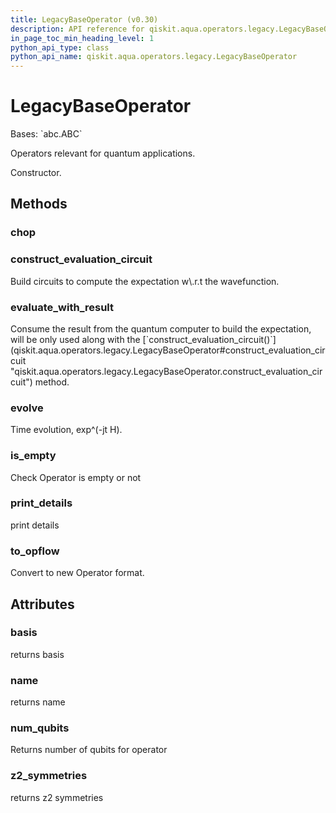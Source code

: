 ```yaml
---
title: LegacyBaseOperator (v0.30)
description: API reference for qiskit.aqua.operators.legacy.LegacyBaseOperator in qiskit v0.30
in_page_toc_min_heading_level: 1
python_api_type: class
python_api_name: qiskit.aqua.operators.legacy.LegacyBaseOperator
---
```


# LegacyBaseOperator

<Class id="qiskit.aqua.operators.legacy.LegacyBaseOperator" isDedicatedPage={true} github="https://github.com/qiskit-community/qiskit-aqua/tree/stable/0.9/qiskit/aqua/operators/legacy/base_operator.py" signature="LegacyBaseOperator(basis=None, z2_symmetries=None, name=None)" modifiers="class">
  Bases: `abc.ABC`

  Operators relevant for quantum applications.

  Constructor.

  ## Methods

  <span id="qiskit-aqua-operators-legacy-legacybaseoperator-chop" />

  ### chop

  <Function id="qiskit.aqua.operators.legacy.LegacyBaseOperator.chop" signature="LegacyBaseOperator.chop(threshold, copy=False)" modifiers="abstract" />

  <span id="qiskit-aqua-operators-legacy-legacybaseoperator-construct-evaluation-circuit" />

  ### construct\_evaluation\_circuit

  <Function id="qiskit.aqua.operators.legacy.LegacyBaseOperator.construct_evaluation_circuit" signature="LegacyBaseOperator.construct_evaluation_circuit(wave_function, statevector_mode, **kwargs)" modifiers="abstract">
    Build circuits to compute the expectation w\.r.t the wavefunction.
  </Function>

  <span id="qiskit-aqua-operators-legacy-legacybaseoperator-evaluate-with-result" />

  ### evaluate\_with\_result

  <Function id="qiskit.aqua.operators.legacy.LegacyBaseOperator.evaluate_with_result" signature="LegacyBaseOperator.evaluate_with_result(result, statevector_mode, **kwargs)" modifiers="abstract">
    Consume the result from the quantum computer to build the expectation, will be only used along with the [`construct_evaluation_circuit()`](qiskit.aqua.operators.legacy.LegacyBaseOperator#construct_evaluation_circuit "qiskit.aqua.operators.legacy.LegacyBaseOperator.construct_evaluation_circuit") method.
  </Function>

  <span id="qiskit-aqua-operators-legacy-legacybaseoperator-evolve" />

  ### evolve

  <Function id="qiskit.aqua.operators.legacy.LegacyBaseOperator.evolve" signature="LegacyBaseOperator.evolve(state_in, evo_time, num_time_slices, expansion_mode, expansion_order, **kwargs)" modifiers="abstract">
    Time evolution, exp^(-jt H).
  </Function>

  <span id="qiskit-aqua-operators-legacy-legacybaseoperator-is-empty" />

  ### is\_empty

  <Function id="qiskit.aqua.operators.legacy.LegacyBaseOperator.is_empty" signature="LegacyBaseOperator.is_empty()" modifiers="abstract">
    Check Operator is empty or not
  </Function>

  <span id="qiskit-aqua-operators-legacy-legacybaseoperator-print-details" />

  ### print\_details

  <Function id="qiskit.aqua.operators.legacy.LegacyBaseOperator.print_details" signature="LegacyBaseOperator.print_details()" modifiers="abstract">
    print details
  </Function>

  <span id="qiskit-aqua-operators-legacy-legacybaseoperator-to-opflow" />

  ### to\_opflow

  <Function id="qiskit.aqua.operators.legacy.LegacyBaseOperator.to_opflow" signature="LegacyBaseOperator.to_opflow()" modifiers="abstract">
    Convert to new Operator format.
  </Function>

  ## Attributes

  ### basis

  <Attribute id="qiskit.aqua.operators.legacy.LegacyBaseOperator.basis">
    returns basis
  </Attribute>

  ### name

  <Attribute id="qiskit.aqua.operators.legacy.LegacyBaseOperator.name">
    returns name
  </Attribute>

  ### num\_qubits

  <Attribute id="qiskit.aqua.operators.legacy.LegacyBaseOperator.num_qubits">
    Returns number of qubits for operator
  </Attribute>

  ### z2\_symmetries

  <Attribute id="qiskit.aqua.operators.legacy.LegacyBaseOperator.z2_symmetries">
    returns z2 symmetries
  </Attribute>
</Class>

